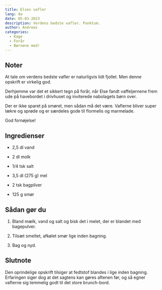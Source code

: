 ```yaml
---
title: Elses vafler
lang: da
date: 05-03-2023
description: Verdens bedste vafler. Punktum.
author: Andreas
categories:
  - Kage
  - Forår
  - Børnene med!
---
```


## Noter

At tale om verdens bedste vafler er naturligvis lidt fjollet. Men denne opskrift er virkelig god.

Derhjemme var det et sikkert tegn på forår, når Else fandt vaffeljernene frem ude på havebordet i drivhuset og inviterede nabolagets børn over.

Der er ikke sparet på smøret, men sådan må det være. Vaflerne bliver super lækre og sprøde og er særdeles gode til flormelis og marmelade.

God fornøjelse!

## Ingredienser

-   2,5 dl vand

-   2 dl molk

-   1/4 tsk salt

-   3,5 dl (275 g) mel

-   2 tsk bagpilver

-   125 g smør

## Sådan gør du

1.  Bland mælk, vand og salt og bisk det i melet, der er blandet med bagepulver.

2.  Tilsæt smeltet, afkølet smør lige inden bagning.

3.  Bag og nyd.

## Slutnote

Den oprindelige opskrift tilsiger at fedtstof blandes i lige inden bagning. Erfaringen siger dog at det sagtens kan gøres aftenen før, og så egner vaflerne sig temmelig godt til det store brunch-bord.
